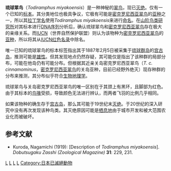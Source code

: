 {{no footnotes|time=2014-08-02T17:15:52+00:00}}
{{Speciesbox
| taxon = Todiramphus miyakoensis
| binomial_authority = ([[黑田長禮|Kuroda]], 1919)
| status = EX 
| status2 = NR 
| status_system2 = IUCN3.1
| synonyms= ''Halcyon miyakoensis'' [[黑田長禮|Kuroda]], 1919
}}
'''琉球翠鸟'''（''Todiramphus miyakoensis''）是一种神秘的[[翠鸟|翠鸟]]，现已[[灭绝|灭绝]]。仅有一个已知的[[标本|标本]]。其分类地位也极具争议，它极有可能是[[密克罗尼西亚翠鸟|密克罗尼西亚翠鸟]]的[[亚种|亚种]]之一，所以其[[拉丁学名|拉丁学名]]使用''Todiramphus miyakoensis''来进行[[命名|命名]]。在[[山阶鸟类研究所|山阶鸟类研究所]]对其标本进行[[DNA序列|DNA序列]]分析后，确认琉球翠鸟和[[密克罗尼西亚翠鸟|密克罗尼西亚翠鸟]]存在极大的亲缘关系。而[[IUCN|IUCN]]（世界自然保护联盟）则认为该物种为[[密克罗尼西亚翠鸟|密克罗尼西亚翠鸟]]的[[亚种|亚种]]，所以将其从[[IUCN红色名录|IUCN红色名录]]中除名。

唯一已知的琉球翠鸟的标本标签指出其于1887年2月5日被采集于[[琉球群岛|琉球群岛]]的[[宫古岛|宫古岛]]，推测可能是[[雄性|雄性]]。但其发现地点仍然存疑，其可能仅是指出了该种群的局部分布，可能在他岛仍有可能分布。但根据其近亲关岛密克罗尼西亚翠鸟（''T. c. cinnamominus''，[[密克罗尼西亚翠鸟|密克罗尼西亚翠鸟]]的关岛亚种，目前已经野外绝灭）现存种群的分布来推测，其分布似乎符合[[生物地理学|生物地理学]]。

琉球翠鸟与关岛密克罗尼西亚翠鸟的唯一区别在于其颈上有黑环，且脚部为红色。由于其标本的[[鸟喙|鸟喙]]受损，导致颜色无法进行辨认，而两者飞羽的比例几乎相同。

如果该物种的确生存于[[宫古岛|宫古岛]]，那么其可能于19世纪末[[灭绝|灭绝]]。于20世纪的深入研究中没有再次发现该种鸟类。其灭绝原因可能是[[栖息地|栖息地]]由于城市开发和被大范围农业化而被破坏。

==参考文献==
* Kuroda, Nagamichi (1919): [Description of ''Todiramphus miyakoensis'']. ''Dobutsugaku Zasshi (Zoological Magazine)'' '''31''': 229, 231.
{{Taxonbar|from=Q1338283}}
[[Category:IUCN紅色名錄絕滅物種|L]]
[[Category:翡翠科|L]]
[[Category:琉球群島鳥類|L]]
[[Category:已灭绝鸟类|L]]
[[Category:日本已滅絕動物|Category:日本已滅絕動物]]